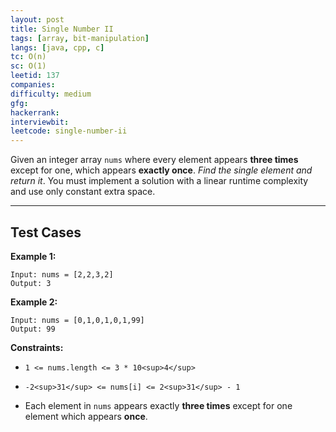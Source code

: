 ```yaml
---
layout: post
title: Single Number II
tags: [array, bit-manipulation]
langs: [java, cpp, c]
tc: O(n)
sc: O(1)
leetid: 137
companies: 
difficulty: medium
gfg: 
hackerrank: 
interviewbit: 
leetcode: single-number-ii
---
```

Given an integer array `nums` where every element appears **three times** except for one, which appears **exactly once**. *Find the single element and return it*.
You must implement a solution with a linear runtime complexity and use only constant extra space.
 
---
## Test Cases
**Example 1:**
```
Input: nums = [2,2,3,2]
Output: 3
```

**Example 2:**
```
Input: nums = [0,1,0,1,0,1,99]
Output: 99
```
 
**Constraints:**
	
* `1 <= nums.length <= 3 * 10<sup>4</sup>`
	
* `-2<sup>31</sup> <= nums[i] <= 2<sup>31</sup> - 1`
	
* Each element in `nums` appears exactly **three times** except for one element which appears **once**.

        